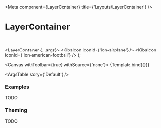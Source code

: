 

<Meta
  component={LayerContainer}
  title={'Layouts/LayerContainer'}
/>

# LayerContainer

<br/>

  <LayerContainer {...args}>
    <KibaIcon iconId={'ion-airplane'} />
    <KibaIcon iconId={'ion-american-football'} />
  </LayerContainer>
);

<Canvas withToolbar={true} withSource={'none'}>
  <Story name='Default' args={{}}>
    {Template.bind({})}
  </Story>
</Canvas>

<ArgsTable story={'Default'} />

### Examples

TODO

### Theming

TODO
